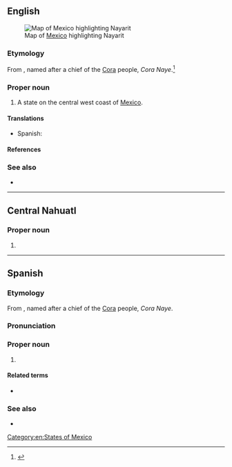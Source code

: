 ==English==
[[File:Mexico map, MX-NAY.svg|thumb|Map of [[Mexico]] highlighting Nayarit]]

===Etymology===
From {{der|en|crn|Náayerite}}, named after a chief of the [[w:Cora people|Cora]] people, ''Cora Naye''.<ref>{{cite-web|url=http://www.e-local.gob.mx/work/templates/enciclo/nayarit/mpios/18009a.htm|title=El Nayar|work=Enciclopedia de los Municipios de México|archiveurl=https://web.archive.org/web/20070502155940/http://www.e-local.gob.mx/work/templates/enciclo/nayarit/mpios/18009a.htm|archivedate=2 May 2007|accessdate=4 May 2009}}</ref>

===Proper noun===
{{en-proper noun}}

# A state on the central west coast of [[Mexico]].

====Translations====
{{trans-top|state of Mexico}}
* Spanish: {{t+|es|Nayarit|m}}
{{trans-mid}}
{{trans-bottom}}

====References====
<references/>

===See also===
* {{pedia}}

[[Category:en:States of Mexico]]

----

==Central Nahuatl==

===Proper noun===
{{head|nhn|proper noun}}

# {{place|nhn|state|c/Mexico|t=Nayarit}}

----

==Spanish==

===Etymology===
From {{der|es|crn|Náayerite}}, named after a chief of the [[w:Cora people|Cora]] people, ''Cora Naye''.

===Pronunciation===
{{es-IPA}}

===Proper noun===
{{es-proper noun|m}}

# {{place|es|state|c/Mexico}}

====Related terms====
* {{l|es|nayarita}}

===See also===
* {{pedia|lang=es}}